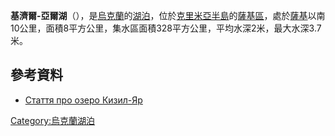'''基濟爾-亞爾湖'''（{{lang-uk|Кизил-Яр}}），是[[烏克蘭|烏克蘭]]的[[湖泊|湖泊]]，位於[[克里米亞半島|克里米亞半島]]的[[薩基區|薩基區]]，處於[[薩基_(克里米亞)|薩基]]以南10公里，面積8平方公里，集水區面積328平方公里，平均水深2米，最大水深3.7米。

{{coord|45|3|N|33|35|E|scale:100000000|display=title}}

==參考資料==
* [https://web.archive.org/web/20101012082821/http://www.crimeaworld.ru/nature/176-kisilyr.html Стаття про озеро Кизил-Яр] {{ref-ru}}

{{Ukraine-geo-stub}}
[[Category:烏克蘭湖泊|Category:烏克蘭湖泊]]
